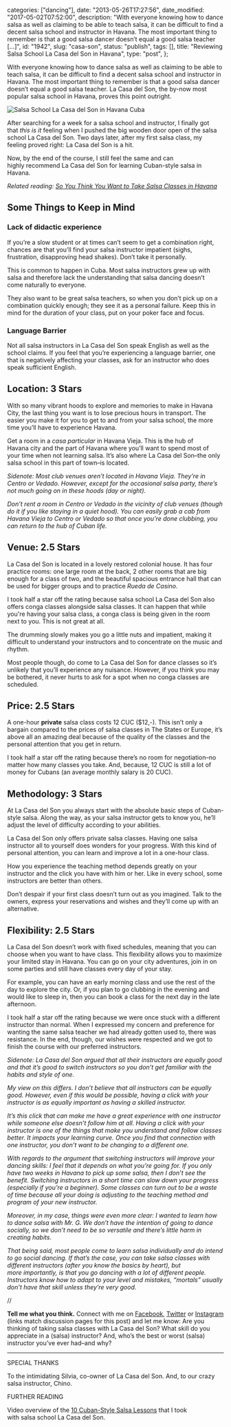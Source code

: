 
  categories: ["dancing"],
  date: "2013-05-26T17:27:56",
  date_modified: "2017-05-02T07:52:00",
  description:
    "With everyone knowing how to dance salsa as well as claiming to be able to teach salsa, it can be difficult to find a decent salsa school and instructor in Havana. The most important thing to remember is that a good salsa dancer doesn’t equal a good salsa teacher […]",
  id: "1942",
  slug: "casa-son",
  status: "publish",
  tags: [],
  title: "Reviewing Salsa School La Casa del Son in Havana",
  type: "post",
};


With everyone knowing how to dance salsa as well as claiming to be able to teach salsa, it can be difficult to find a decent salsa school and instructor in Havana. The most important thing to remember is that a good salsa dancer doesn’t equal a good salsa teacher. La Casa del Son, the by-now most popular salsa school in Havana, proves this point outright.

![Salsa School La Casa del Son in Havana Cuba](/pages/tsop/posts/casa-son/casa-son_1.jpg)

After searching for a week for a salsa school and instructor, I finally got that *this is it* feeling when I pushed the big wooden door open of the salsa school La Casa del Son. Two days later, after my first salsa class, my feeling proved right: La Casa del Son is a hit.

Now, by the end of the course, I still feel the same and can highly recommend La Casa del Son for learning Cuban-style salsa in Havana.

_Related reading: [So You Think You Want to Take Salsa Classes in Havana](/tsop/posts/salsa-classes-havana/)_

## Some Things to Keep in Mind

### Lack of didactic experience

If you’re a slow student or at times can’t seem to get a combination right, chances are that you’ll find your salsa instructor impatient (sighs, frustration, disapproving head shakes). Don’t take it personally.

This is common to happen in Cuba. Most salsa instructors grew up with salsa and therefore lack the understanding that salsa dancing doesn’t come naturally to everyone.

They also want to be great salsa teachers, so when you don’t pick up on a combination quickly enough; they see it as a personal failure. Keep this in mind for the duration of your class, put on your poker face and focus.

### Language Barrier

Not all salsa instructors in La Casa del Son speak English as well as the school claims. If you feel that you’re experiencing a language barrier, one that is negatively affecting your classes, ask for an instructor who does speak sufficient English.

## Location: 3 Stars

With so many vibrant hoods to explore and memories to make in Havana City, the last thing you want is to lose precious hours in transport. The easier you make it for you to get to and from your salsa school, the more time you’ll have to experience Havana.

Get a room in a _casa particular_ in Havana Vieja. This is the hub of Havana city and the part of Havana where you’ll want to spend most of your time when not learning salsa. It’s also where La Casa del Son–the only salsa school in this part of town–is located.

_Sidenote: Most club venues aren’t located in Havana Vieja. They’re in Centro or Vedado. However, except for the occasional salsa party, there’s not much going on in these hoods (day or night)._

_Don’t rent a room in Centro or Vedado in the vicinity of club venues (though do it if you like staying in a quiet hood). You can easily grab a cab from Havana Vieja to Centro or Vedado so that once you’re done clubbing, you can return to the hub of Cuban life._

## Venue: 2.5 Stars

La Casa del Son is located in a lovely restored colonial house. It has four practice rooms: one large room at the back, 2 other rooms that are big enough for a class of two, and the beautiful spacious entrance hall that can be used for bigger groups and to practice _Rueda de Casino_.

I took half a star off the rating because salsa school La Casa del Son also offers conga classes alongside salsa classes. It can happen that while you're having your salsa class, a conga class is being given in the room next to you. This is not great at all.

The drumming slowly makes you go a little nuts and impatient, making it difficult to understand your instructors and to concentrate on the music and rhythm.

Most people though, do come to La Casa del Son for dance classes so it’s unlikely that you’ll experience any nuisance. However, if you think you may be bothered, it never hurts to ask for a spot when no conga classes are scheduled.

## Price: 2.5 Stars

A one-hour **private** salsa class costs 12 CUC ($12,-). This isn’t only a bargain compared to the prices of salsa classes in The States or Europe, it’s above all an amazing deal because of the quality of the classes and the personal attention that you get in return.

I took half a star off the rating because there’s no room for negotiation–no matter how many classes you take. And, because, 12 CUC is still a lot of money for Cubans (an average monthly salary is 20 CUC).

## Methodology: 3 Stars

At La Casa del Son you always start with the absolute basic steps of Cuban-style salsa. Along the way, as your salsa instructor gets to know you, he’ll adjust the level of difficulty according to your abilities.

La Casa del Son only offers private salsa classes. Having one salsa instructor all to yourself does wonders for your progress. With this kind of personal attention, you can learn and improve a lot in a one-hour class.

How you experience the teaching method depends greatly on your instructor and the click you have with him or her. Like in every school, some instructors are better than others.

Don’t despair if your first class doesn’t turn out as you imagined. Talk to the owners, express your reservations and wishes and they’ll come up with an alternative.

## Flexibility: 2.5 Stars

La Casa del Son doesn’t work with fixed schedules, meaning that you can choose when you want to have class. This flexibility allows you to maximize your limited stay in Havana. You can go on your city adventures, join in on some parties and still have classes every day of your stay.

For example, you can have an early morning class and use the rest of the day to explore the city. Or, if you plan to go clubbing in the evening and would like to sleep in, then you can book a class for the next day in the late afternoon.

I took half a star off the rating because we were once stuck with a different instructor than normal. When I expressed my concern and preference for wanting the same salsa teacher we had already gotten used to, there was resistance. In the end, though, our wishes were respected and we got to finish the course with our preferred instructors.

_Sidenote: La Casa del Son argued that all their instructors are equally good and that it’s good to switch instructors so you don’t get familiar with the habits and style of one._

_My view on this differs. I don’t believe that all instructors can be equally good. However, even if this would be possible, having a click with your instructor is as equally important as having a skilled instructor._

_It’s this click that can make me have a great experience with one instructor while someone else doesn’t follow him at all. Having a click with your instructor is one of the things that make you understand and follow classes better. It impacts your learning curve. Once you find that connection with one instructor, you don’t want to be changing to a different one._

_With regards to the argument that switching instructors will improve your dancing skills: I feel that it depends on what you’re going for. If you only have two weeks in Havana to pick up some salsa, then I don’t see the benefit. Switching instructors in a short time can slow down your progress (especially if you’re a beginner). Some classes can turn out to be a waste of time because all your doing is adjusting to the teaching method and program of your new instructor._

_Moreover, in my case, things were even more clear: I wanted to learn how to dance salsa with Mr. G. We don’t have the intention of going to dance socially, so we don’t need to be so versatile and there’s little harm in creating habits._

_That being said, most people come to learn salsa individually and do intend to go social dancing. If that’s the case, you can take salsa classes with different instructors (after you know the basics by heart), but more importantly, is that you go dancing with a lot of different people. Instructors know how to adapt to your level and mistakes, “mortals” usually don’t have that skill unless they’re very good._

//

**Tell me what you think.** Connect with me on [Facebook](https://www.facebook.com/thespinoffproject/photos/a.848930185138868.1073741832.443190319046192/862977250400828/), [Twitter](https://twitter.com/mirhamasala/status/545592573281443840) or [Instagram](http://instagram.com/p/ySTYyMkyDK/) (links match discussion pages for this post) and let me know: Are you thinking of taking salsa classes with La Casa del Son? What skill do you appreciate in a (salsa) instructor? And, who’s the best or worst (salsa) instructor you’ve ever had–and why?

---

SPECIAL THANKS

To the intimidating Silvia, co-owner of La Casa del Son. And, to our crazy salsa instructor, Chino.

FURTHER READING

Video overview of the [10 Cuban-Style Salsa Lessons](/tsop/posts/cuban-style-salsa-lessons/) that I took with salsa school La Casa del Son.
